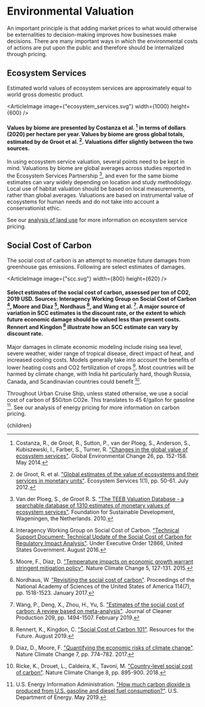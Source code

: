 


# Environmental Valuation

An important principle is that adding market prices to what would otherwise be externalities to decision-making improves how businesses make decisions. There are many important ways in which the environmental costs of actions are put upon the public and therefore should be internalized through pricing.

## Ecosystem Services
Estimated world values of ecosystem services are approximately equal to world gross domestic product.

<ArticleImage image={"ecosystem_services.svg"} width={1000} height={600} />
#### Values by biome are presented by Costanza et al. [^1] in terms of dollars (2020) per hectare per year. Values by biome are gross global totals, estimated by de Groot et al. [^2]. Valuations differ slightly between the two sources.

In using ecosystem service valuation, several points need to be kept in mind. Valuations by biome are global averages across studies reported in the Ecosystem Services Partnership [^10], and even for the same biome estimates can vary widely depending on location and study methodology. Local use of habitat valuation should be based on local measurements, rather than global averages. Valuations are based on instrumental value of ecosystems for human needs and do not take into account a conservationist ethic.

See our [analysis of land use](http://urbancruiseship.org/solution/habitat/land_use_socio) for more information on ecosystem service pricing.

## Social Cost of Carbon
The social cost of carbon is an attempt to monetize future damages from greenhouse gas emissions. Following are select estimates of damages.

<ArticleImage image={"scc.svg"} width={800} height={620} />
#### Select estimates of the social cost of carbon, assessed per ton of CO2, 2019 USD. Sources: Interagency Working Group on Social Cost of Carbon [^4], Moore and Diaz [^5], Nordhaus [^6], and Wang et al. [^11]. A major source of variation in SCC estimates is the discount rate, or the extent to which future economic damage should be valued less than present costs. Rennert and Kingdon [^7] illustrate how an SCC estimate can vary by discount rate.

Major damages in climate economic modeling include rising sea level, severe weather, wider range of tropical disease, direct impact of heat, and increased cooling costs. Models generally take into account the benefits of lower heating costs and CO2 fertilization of crops [^3]. Most countries will be harmed by climate change, with India hit particularly hard, though Russia, Canada, and Scandinavian countries could benefit [^8].

Throughout Urban Cruise Ship, unless stated otherwise, we use a social cost of carbon of $50/ton CO2e. This translates to 45 ¢/gallon for gasoline [^9]. See our analysis of energy pricing for more information on carbon pricing.

[^1]: Costanza, R., de Groot, R., Sutton, P., van der Ploeg, S., Anderson, S., Kubiszewski, I., Farber, S., Turner, R. ["Changes in the global value of ecosystem services"](https://www.sciencedirect.com/science/article/abs/pii/S0959378014000685?via%3Dihub). Global Environmental Change 26, pp. 152-158. May 2014.

[^2]: de Groot, R. et al. ["Global estimates of the value of ecosystems and their services in monetary units"](https://www.sciencedirect.com/science/article/pii/S2212041612000101#t0010). Ecosystem Services 1(1), pp. 50-61. July 2012.

[^3]: Diaz, D., Moore, F. ["Quantifying the economic risks of climate change"](https://www.nature.com/articles/nclimate3411). Nature Climate Change 7, pp. 774–782. 2017.

[^4]: Interagency Working Group on Social Cost of Carbon. ["Technical Support Document: Technical Update of the Social Cost of Carbon for Regulatory Impact Analysis"](https://19january2017snapshot.epa.gov/sites/production/files/2016-12/documents/sc_co2_tsd_august_2016.pdf). Under Executive Order 12866, United States Government. August 2016.

[^5]: Moore, F., Diaz, D. ["Temperature impacts on economic growth warrant stringent mitigation policy"](http://www.nature.com/nclimate/journal/v5/n2/full/nclimate2481.html). Nature Climate Change 5, 127-131. 2015.

[^6]: Nordhaus, W. ["Revisiting the social cost of carbon"](https://www.pnas.org/content/114/7/1518). Proceedings of the National Academy of Sciences of the United States of America 114(7), pp. 1518-1523. January 2017.

[^7]: Rennert, K., Kingdon, C. ["Social Cost of Carbon 101"](https://www.rff.org/publications/explainers/social-cost-carbon-101/). Resources for the Future. August 2019.

[^8]: Ricke, K., Drouet, L., Caldeira, K., Tavoni, M. ["Country-level social cost of carbon"](https://www.nature.com/articles/s41558-018-0282-y). Nature Climate Change 8, pp. 895-900. 2018.

[^9]: U.S. Energy Information Administration. ["How much carbon dioxide is produced from U.S. gasoline and diesel fuel consumption?"](https://www.eia.gov/tools/faqs/faq.php?id=307&t=11). U.S. Department of Energy. May 2019.

[^10]: Van der Ploeg, S., de Groot R. S. ["The TEEB Valuation Database - a searchable database of 1310 estimates of monetary values of ecosystem services"](https://www.es-partnership.org/services/data-knowledge-sharing/ecosystem-service-valuation-database/). Foundation for Sustainable Development, Wageningen, the Netherlands. 2010.

[^11]: Wang, P., Deng, X., Zhou, H., Yu, S. ["Estimates of the social cost of carbon: A review based on meta-analysis"](https://www.sciencedirect.com/science/article/pii/S0959652618334589?via%3Dihub). Journal of Cleaner Production 209, pp. 1494-1507. February 2019.

  <Article 
    focusAreaUrl={focusAreaUrl} 
    hierarchy={hierarchy} 
    site={site}
  >
    {children}
  </Article>